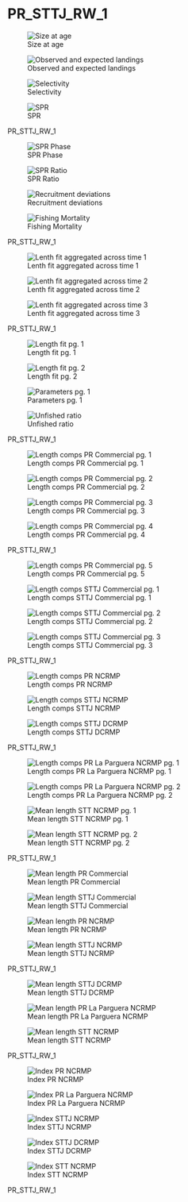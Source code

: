 # PR_STTJ_RW_1 {.unnumbered}

::: {#PR_STTJ_RW_1-fig-group1 layout-ncol="2"}

![Size at age](/Scenarios/PR_STTJ_RW_1/plots/bio1_sizeatage.png)

![Observed and expected landings](/Scenarios/PR_STTJ_RW_1/plots/catch3_observed_and_expected_landings_(if_different).png)

![Selectivity](/Scenarios/PR_STTJ_RW_1/plots/sel01_multiple_fleets_length1.png)

![SPR](/Scenarios/PR_STTJ_RW_1/plots/SPR1_series.png)

PR_STTJ_RW_1
:::

::: {#fig-PR_STTJ_RW_1-group2 layout-ncol="2"}

![SPR Phase](/Scenarios/PR_STTJ_RW_1/plots/SPR4_phase.png)

![SPR Ratio](/Scenarios/PR_STTJ_RW_1/plots/SPR3_ratiointerval.png)

![Recruitment deviations](/Scenarios/PR_STTJ_RW_1/plots/recdevs1_points.png)

![Fishing Mortality](/Scenarios/PR_STTJ_RW_1/plots/ts_summaryF.png)

PR_STTJ_RW_1
:::

::: {#fig-PR_STTJ_RW_1-group3 layout-ncol="2"}


![Lenth fit aggregated across time 1](/Scenarios/PR_STTJ_RW_1/plots/comp_lenfit__aggregated_across_time.png)

![Lenth fit aggregated across time 2](/Scenarios/PR_STTJ_RW_1/plots/comp_sizefit_method1__aggregated_across_time.png)

![Lenth fit aggregated across time 3](/Scenarios/PR_STTJ_RW_1/plots/comp_sizefit_method2__aggregated_across_time.png)

PR_STTJ_RW_1
:::

::: {#fig-PR_STTJ_RW_1-group4 layout-ncol="2"}

![Length fit pg. 1](/Scenarios/PR_STTJ_RW_1/plots/comp_lenfit__page1_multi-fleet_comparison.png)

![Length fit pg. 2](/Scenarios/PR_STTJ_RW_1/plots/comp_lenfit__page2_multi-fleet_comparison.png)

![Parameters pg. 1](/Scenarios/PR_STTJ_RW_1/plots/parameter_distributions_page1.png)

![Unfished ratio](/Scenarios/PR_STTJ_RW_1/plots/ts9_Fraction_of_unfished_spawning_output.png)

PR_STTJ_RW_1
:::


::: {#fig-PR_STTJ_RW_1-group5 layout-ncol="2"}

![Length comps PR Commercial pg. 1](/Scenarios/PR_STTJ_RW_1/plots/comp_lenfit_flt1mkt0_page1.png)

![Length comps PR Commercial pg. 2](/Scenarios/PR_STTJ_RW_1/plots/comp_lenfit_flt1mkt0_page2.png)

![Length comps PR Commercial pg. 3](/Scenarios/PR_STTJ_RW_1/plots/comp_lenfit_flt1mkt0_page3.png)

![Length comps PR Commercial pg. 4](/Scenarios/PR_STTJ_RW_1/plots/comp_lenfit_flt1mkt0_page4.png)

PR_STTJ_RW_1
:::

::: {#fig-PR_STTJ_RW_1-group6 layout-ncol="2"}

![Length comps PR Commercial pg. 5](/Scenarios/PR_STTJ_RW_1/plots/comp_lenfit_flt1mkt0_page5.png)

![Length comps STTJ Commercial pg. 1](/Scenarios/PR_STTJ_RW_1/plots/comp_lenfit_flt2mkt0_page1.png)

![Length comps STTJ Commercial pg. 2](/Scenarios/PR_STTJ_RW_1/plots/comp_lenfit_flt2mkt0_page2.png)

![Length comps STTJ Commercial pg. 3](/Scenarios/PR_STTJ_RW_1/plots/comp_lenfit_flt2mkt0_page3.png)

PR_STTJ_RW_1
:::

::: {#fig-PR_STTJ_RW_1-group7 layout-ncol="2"}

![Length comps PR NCRMP](/Scenarios/PR_STTJ_RW_1/plots/comp_lenfit_flt3mkt0.png)

![Length comps STTJ NCRMP](/Scenarios/PR_STTJ_RW_1/plots/comp_lenfit_flt5mkt0.png)

![Length comps STTJ DCRMP](/Scenarios/PR_STTJ_RW_1/plots/comp_lenfit_flt7mkt0.png)

PR_STTJ_RW_1
:::


::: {#fig-PR_STTJ_RW_1-group8 layout-ncol="2"}

![Length comps PR La Parguera NCRMP pg. 1](/Scenarios/PR_STTJ_RW_1/plots/comp_sizefit_method1_flt4mkt0_page1.png)

![Length comps PR La Parguera NCRMP pg. 2](/Scenarios/PR_STTJ_RW_1/plots/comp_sizefit_method1_flt4mkt0_page2.png)

![Mean length STT NCRMP pg. 1](/Scenarios/PR_STTJ_RW_1/plots/comp_sizefit_method2_flt6mkt0_page1.png)

![Mean length STT NCRMP pg. 2](/Scenarios/PR_STTJ_RW_1/plots/comp_sizefit_method2_flt6mkt0_page2.png)

PR_STTJ_RW_1
:::

::: {#fig-PR_STTJ_RW_1-group9 layout-ncol="2"}
![Mean length PR Commercial](/Scenarios/PR_STTJ_RW_1/plots/comp_lenfit_data_weighting_TA1-8_Commercial_PR.png)

![Mean length STTJ Commercial](/Scenarios/PR_STTJ_RW_1/plots/comp_lenfit_data_weighting_TA1-8_Commercial_STTSTJ.png)

![Mean length PR NCRMP](/Scenarios/PR_STTJ_RW_1/plots/comp_lenfit_data_weighting_TA1-8_NCRMP_PR.png)

![Mean length STTJ NCRMP](/Scenarios/PR_STTJ_RW_1/plots/comp_lenfit_data_weighting_TA1-8_NCRMP_STTSTJ.png)

PR_STTJ_RW_1
:::

::: {#fig-PR_STTJ_RW_1-group10 layout-ncol="2"}
![Mean length STTJ DCRMP](/Scenarios/PR_STTJ_RW_1/plots/comp_lenfit_data_weighting_TA1-8_DCRMP_STTSTJ.png)

![Mean length PR La Parguera NCRMP](/Scenarios/PR_STTJ_RW_1/plots/comp_sizefit_method1_data_weighting_TA1-8_NCRMP_PR_LAP.png)

![Mean length STT NCRMP](/Scenarios/PR_STTJ_RW_1/plots/comp_sizefit_method2_data_weighting_TA1-8_NCRMP_STT.png)

PR_STTJ_RW_1
:::

::: {#fig-PR_STTJ_RW_1-group11 layout-ncol="2"}
![Index PR NCRMP](/Scenarios/PR_STTJ_RW_1/plots/index2_cpuefit_NCRMP_PR.png)

![Index PR La Parguera NCRMP](/Scenarios/PR_STTJ_RW_1/plots/index2_cpuefit_NCRMP_PR_LAP.png)

![Index STTJ NCRMP](/Scenarios/PR_STTJ_RW_1/plots/index2_cpuefit_NCRMP_STTSTJ.png)

![Index STTJ DCRMP](/Scenarios/PR_STTJ_RW_1/plots/index2_cpuefit_DCRMP_STTSTJ.png)

![Index STT NCRMP](/Scenarios/PR_STTJ_RW_1/plots/index5_logcpuefit_NCRMP_STT.png)

PR_STTJ_RW_1
:::
